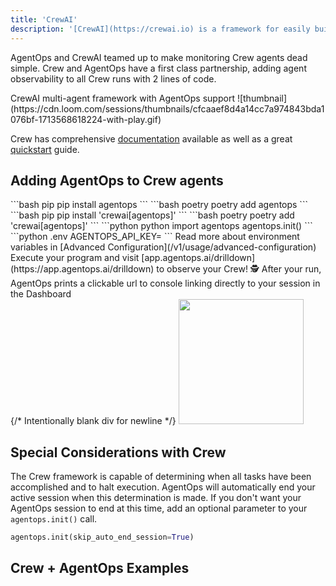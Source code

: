 ```yaml
---
title: 'CrewAI'
description: '[CrewAI](https://crewai.io) is a framework for easily building multi-agent applications.'
---
```



AgentOps and CrewAI teamed up to make monitoring Crew agents dead simple. Crew and AgentOps have a first class partnership, adding agent observability to all Crew runs with 2 lines of code.

<Card title="Crew.ai + AgentOps" icon="ship" href="https://www.loom.com/share/cfcaaef8d4a14cc7a974843bda1076bf">
	CrewAI multi-agent framework with AgentOps support
	![thumbnail](https://cdn.loom.com/sessions/thumbnails/cfcaaef8d4a14cc7a974843bda1076bf-1713568618224-with-play.gif)
</Card>

Crew has comprehensive [documentation](https://docs.crewai.com) available as well as a great [quickstart](https://docs.crewai.com/how-to/Creating-a-Crew-and-kick-it-off/) guide.

## Adding AgentOps to Crew agents

<Steps>
	<Step title="Install the AgentOps SDK">
		<CodeGroup>
			```bash pip 
			pip install agentops
			```
			```bash poetry
			poetry add agentops
			```
		</CodeGroup>
	</Step>
	<Step title="Install Crew with AgentOps">
		<CodeGroup>
			```bash pip 
			pip install 'crewai[agentops]'
			```
			```bash poetry
			poetry add 'crewai[agentops]'
			```
		</CodeGroup>
	</Step>
	<Step title="Add 2 lines of code">
		<CodeTooltip/>
			<CodeGroup>
				```python python
				import agentops
				agentops.init(<INSERT YOUR API KEY HERE>)
				```
			</CodeGroup>
		<EnvTooltip />
      <CodeGroup>
        ```python .env
        AGENTOPS_API_KEY=<YOUR API KEY>
        ```
      </CodeGroup>
      Read more about environment variables in [Advanced Configuration](/v1/usage/advanced-configuration)
	</Step>
	<Step title="Run your crew">
		Execute your program and visit [app.agentops.ai/drilldown](https://app.agentops.ai/drilldown) to observe your Crew! 🕵️
		<Tip>
			After your run, AgentOps prints a clickable url to console linking directly to your session in the Dashboard
		</Tip> 
		<div/>{/* Intentionally blank div for newline */}
		<Frame type="glass" caption="Clickable link to session">
			<img height="200" src="https://github.com/AgentOps-AI/agentops/blob/cf67191f13e0e2a09446a61b7393e1810b3eee95/docs/images/link-to-session.gif?raw=true" />
		</Frame>
	</Step>
</Steps>

## Special Considerations with Crew
The Crew framework is capable of determining when all tasks have been accomplished and to halt execution. AgentOps will automatically end your active session
when this determination is made. If you don't want your AgentOps session to end at this time, add an optional parameter to your `agentops.init()` call.

```python
agentops.init(skip_auto_end_session=True)
```

## Crew + AgentOps Examples

<CardGroup cols={3}>
    <Card title="Job Posting" icon="briefcase" href="https://github.com/Agentops-AI/crewAI-examples/tree/main/job-posting" />
	<Card title="Instagram Post" icon="instagram" href="https://github.com/Agentops-AI/crewAI-examples/tree/main/instagram_post" />
    <Card title="Markdown Validator" icon="markdown" href="https://github.com/Agentops-AI/crewAI-examples/tree/main/markdown_validator" />
</CardGroup>

<script type="module" src="/scripts/github_stars.js"></script>
<script type="module" src="/scripts/link_to_api_button.js"></script>
<script type="module" src="/scripts/scroll-img-fadein-animation.js"></script>
<script type="module" src="/scripts/button_heartbeat_animation.js"></script>
<script type="css" src="/styles/styles.css"></script>
<script type="module" src="/scripts/adjust_api_dynamically.js"></script>
